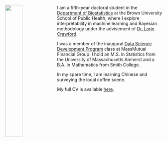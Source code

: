 
<link rel="stylesheet" href="styles.css" type="text/css">

<img src="20210224-Dana Udwin headshot-08.jpg" class="clipped" style="width: 33%; float: left"/>

I am a fifth-year doctoral student in the [Department of Biostatistics](https://www.brown.edu/academics/public-health/biostats/home) at the Brown University School of Public Health, where I explore interpretability in machine learning and Bayesian methodology under the advisement of [Dr. Lorin Crawford](http://www.lcrawlab.com).

I was a member of the inaugural [Data Science Development Program](https://datascience.massmutual.com/dsdp) class at MassMutual Financial Group. I hold an M.S. in Statistics from the University of Massachusetts Amherst and a B.A. in Mathematics from Smith College.

In my spare time, I am learning Chinese and surveying the local coffee scene.

My full CV is available [here](CV.pdf).

